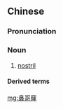 ==Chinese==
{{zh-forms|type=21}}

===Pronunciation===
{{zh-pron
|c=bei6 go1 lung4-1
|cat=n
}}

===Noun===
{{zh-noun}}

# {{lb|zh|Cantonese}} [[nostril]]

====Derived terms====
{{zh-der|嚇到鼻哥窿都冇肉}}

{{zh-cat|Anatomy}}

[[mg:鼻哥窿]]